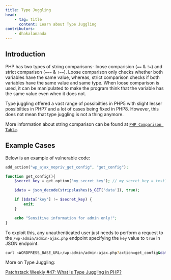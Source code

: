 ```yaml
---
title: Type Juggling
head:
    - tag: title
      content: Learn about Type Juggling
contributors:
    - dhakalananda
---
```




## Introduction

PHP has two types of string comparisons- loose comparision (`==` & `!=`) and strict comparison (`===` & `!==`). Loose comparison only checks whether both variables have the same value, whereas, strict comparison checks if both variables have the same value and same type. When loose comparison is used, it can be manipulated to make the program think that the variable has the same value even when it does not.

Type juggling offered a vast range of possibilties in PHP5 with slight lesser possibilties in PHP7 and a lot of cases being fixed in PHP8. However, this does not mean that type juggling is not a thing anymore.

More information about string comparison can be found at [`PHP Comparison Table`](https://www.php.net/manual/en/types.comparisons.php).

<LinkCard
  title="Learn how to secure your code against Type Juggling"
  href="/academy/wordpress/securing-code/type-juggling/"
/>


## Example Cases

Below is an example of vulnerable code:

```php
add_action("wp_ajax_nopriv_get_config", "get_config");

function get_config(){
    $secret_key = get_option('my_secret_key'); // my_secret_key = test1235

    $data = json_decode(stripslashes($_GET['data']), true);

    if ($data['key'] != $secret_key) {
        exit;
    }

    echo "Sensitive information for admin only!";
}
```

To exploit this, any unauthenticated user just needs to perform a request to the `/wp-admin/admin-ajax.php` endpoint specifying the `key` value to `true` in JSON endpoint.

```bash
curl <WORDPRESS_BASE_URL>/wp-admin/admin-ajax.php?action=get_config&data={"key":true}
```

More on Type Juggling:

[Patchstack Weekly #47: What Is Type Juggling in PHP?](https://patchstack.com/articles/what-is-type-juggling-in-php/)